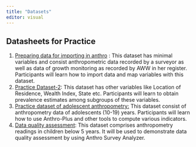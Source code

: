 ```yaml
---
title: "Datasets"
editor: visual
---
```


## Datasheets for Practice

1.  [Preparing data for importing in anthro](datasets_practice/dataset_preparation.xlsx) : This dataset has minimal variables and consist anthropometric data recorded by a surveyor as well as data of growth monitoring as recorded by AWW in her register. Participants will learn how to import data and map variables with this dataset.
2.  [Practice Dataset-](https://github.com/drpakhare/Workshop-NDA/blob/master/datasets_practice/dataset_practice_2.xlsx)[2](datasets_practice/dataset_practice_2.xlsx): This dataset has other variables like Location of Residence, Wealth Index, State etc. Participants will learn to obtain prevalence estimates among subgroups of these variables.
3.  [Practice dataset of adolescent anthropometry:](3_dataset_practice_anthro_plus.xlsx) This dataset consist of anthropometry data of adolescents (10-19) years. Participants will learn how to use Anthro-Plus and other tools to compute various indicators.
4.  [Data quality assessment](datasets_practice/dataset_quality.xlsx): This dataset comprises anthropometry readings in children below 5 years. It will be used to demonstrate data quality assessment by using Anthro Survey Analyzer.
